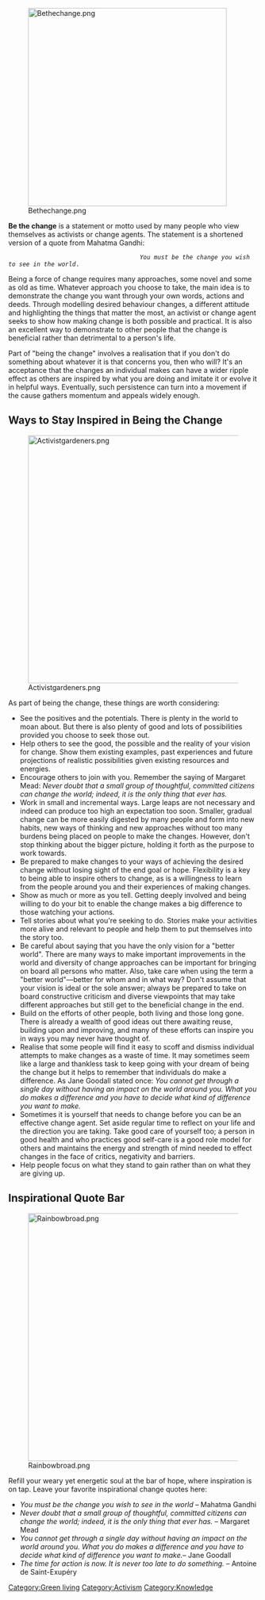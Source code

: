 [[File:Bethechange.png|center|400px]]

'''Be the change''' is a statement or motto used by many people who view themselves as activists or change agents. The statement is a shortened version of a quote from Mahatma Gandhi:

                                      ''You must be the change you wish to see in the world''.

Being a force of change requires many approaches, some novel and some as old as time. Whatever approach you choose to take, the main idea is to demonstrate the change you want through your own words, actions and deeds. Through modelling desired behaviour changes, a different attitude and highlighting the things that matter the most, an activist or change agent seeks to show how making change is both possible and practical. It is also an excellent way to demonstrate to other people that the change is beneficial rather than detrimental to a person's life.

Part of "being the change" involves a realisation that if you don't do something about whatever it is that concerns you, then who will? It's an acceptance that the changes an individual makes can have a wider ripple effect as others are inspired by what you are doing and imitate it or evolve it in helpful ways. Eventually, such persistence can turn into a movement if the cause gathers momentum and appeals widely enough.

== Ways to Stay Inspired in Being the Change ==

[[File:Activistgardeners.png|500px|center]]

As part of being the change, these things are worth considering:

*See the positives and the potentials. There is plenty in the world to moan about. But there is also plenty of good and lots of possibilities provided you choose to seek those out.
*Help others to see the good, the possible and the reality of your vision for change. Show them existing examples, past experiences and future projections of realistic possibilities given existing resources and energies.
*Encourage others to join with you. Remember the saying of Margaret Mead: ''Never doubt that a small group of thoughtful, committed citizens can change the world; indeed, it is the only thing that ever has.''
*Work in small and incremental ways. Large leaps are not necessary and indeed can produce too high an expectation too soon. Smaller, gradual change can be more easily digested by many people and form into new habits, new ways of thinking and new approaches without too many burdens being placed on people to make the changes. However, don't stop thinking about the bigger picture, holding it forth as the purpose to work towards.
*Be prepared to make changes to your ways of achieving the desired change without losing sight of the end goal or hope. Flexibility is a key to being able to inspire others to change, as is a willingness to learn from the people around you and their experiences of making changes.
*Show as much or more as you tell. Getting deeply involved and being willing to do your bit to enable the change makes a big difference to those watching your actions.
*Tell stories about what you're seeking to do. Stories make your activities more alive and relevant to people and help them to put themselves into the story too.
*Be careful about saying that you have the only vision for a "better world". There are many ways to make important improvements in the world and diversity of change approaches can be important for bringing on board all persons who matter. Also, take care when using the term a "better world"––better for whom and in what way? Don't assume that your vision is ideal or the sole answer; always be prepared to take on board constructive criticism and diverse viewpoints that may take different approaches but still get to the beneficial change in the end.
*Build on the efforts of other people, both living and those long gone. There is already a wealth of good ideas out there awaiting reuse, building upon and improving, and many of these efforts can inspire you in ways you may never have thought of.
*Realise that some people will find it easy to scoff and dismiss individual attempts to make changes as a waste of time. It may sometimes seem like a large and thankless task to keep going with your dream of being the change but it helps to remember that individuals do make a difference. As Jane Goodall stated once: ''You cannot get through a single day without having an impact on the world around you. What you do makes a difference and you have to decide what kind of difference you want to make.''
*Sometimes it is yourself that needs to change before you can be an effective change agent. Set aside regular time to reflect on your life and the direction you are taking. Take good care of yourself too; a person in good health and who practices good self-care is a good role model for others and maintains the energy and strength of mind needed to effect changes in the face of critics, negativity and barriers.
*Help people focus on what they stand to gain rather than on what they are giving up.

== Inspirational Quote Bar ==

[[File:Rainbowbroad.png|center|500px]]

Refill your weary yet energetic soul at the bar of hope, where inspiration is on tap. Leave your favorite inspirational change quotes here:

*''You must be the change you wish to see in the world'' – Mahatma Gandhi
*''Never doubt that a small group of thoughtful, committed citizens can change the world; indeed, it is the only thing that ever has.'' – Margaret Mead
*''You cannot get through a single day without having an impact on the world around you. What you do makes a difference and you have to decide what kind of difference you want to make.''– Jane Goodall
*''The time for action is now. It is never too late to do something.'' – Antoine de Saint-Exupéry



[[Category:Green living]]
[[Category:Activism]]
[[Category:Knowledge]]